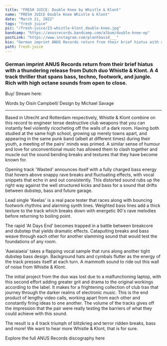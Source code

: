 ---
title: "FRESH JUICE: Double Knee by Whistle & Klont"
name: "FRESH JUICE Double Knee Whistle & Klont"
date: "March 21, 2022"
tags: "fresh juice"
pic: "/fresh-juice/23-whistle-klont_double-knee.jpg"
bandcamp: "https://anusrecords.bandcamp.com/album/double-knee-ep"
postLink: "https://www.instagram.com/plantbassd___"
bio: "German imprint ANUS Records return from their brief hiatus with a thundering release from Dutch duo Whistle & Klont"
path: fresh-juice
---

### German imprint ANUS Records return from their brief hiatus with a thundering release from Dutch duo Whistle & Klont. A 4 track thriller that spans bass, techno, footwork, and jungle. Rich with high octane sounds from open to close.

Buy/ Stream here: <HoverLink url="anusrecords.bandcamp.com/album/double-knee-ep" external inline />

<Picture src="/fresh-juice/23-double-knee.jpg" alt="Double knee album art" size={1200} />

<p className="smallText">Words by Oisín Campbell/ Design by Michael Savage</p>

<hr />

Based in Utrecht and Rotterdam respectively, Whistle & Klont combine on this record to engineer tense destructive club weapons that you can instantly feel violently ricocheting off the walls of a dark room. Having both studied at the same high school, growing up merely towns apart, and appearing in the same punk band (albeit at different times) during their youth, a meeting of the pairs' minds was primed. A similar sense of humour and love for unconventional music has allowed them to clash together and muscle out the sound bending breaks and textures that they have become known for.

Opening track 'Wasted' announces itself with a fully charged bass energy that hovers above snappy rave breaks and fluctuating effects, with vocal snippets that echo in and out consistently. This distorted sound rubs up the right way against the well structured kicks and bass for a sound that drifts between dubstep, bass and future garage.

Lead single 'Keelas' is a real pace tester that races along with bouncing footwork rhythms and alarming synth lines. Weighted bass lines add a thick texture to the track which breaks down with energetic 90's rave melodies before returning to boiling point.

<Picture src="/fresh-juice/23-ar.jpg" alt="ANUS records cover pic" size={1200} />

The rapid 'At Days End' becomes trapped in a battle between breakcore and dubstep that yields dramatic effects. Catapulting breaks and bass weave through each other for another slamming sound that would test the foundations of any room.

'Aaeiaiaeia' takes a flapping vocal sample that runs along another tight dubstep bass design. Background hats and cymbals flutter as the energy of the track presses itself at each turn. A mammoth sound to ride out this wall of noise from Whistle & Klont.

The initial project from the duo was lost due to a malfunctioning laptop, with this second effort adding greater grit and drama to the original workings according to the label. It makes for a frightening collection of club trax that journey through the darker realms of electronic music. This is the end product of lengthy video calls, working apart from each other and constantly firing ideas to one another. The volume of the tracks gives off the impression that the pair were really testing the barriers of what they could achieve with this sound.

The result is a 4 track triumph of blitzkrieg and terror ridden breaks, bass and more! We want to hear more Whistle & Klont, that is for sure.

Explore the full ANUS Records discography here <HoverLink url="anusrecords.bandcamp.com/music" external inline />
